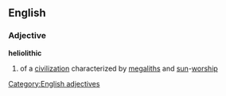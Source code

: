 ==English==
===Adjective===
'''heliolithic'''
#of a [[civilization]] characterized by [[megalith]]s and [[sun]]-[[worship]]
[[Category:English adjectives]]